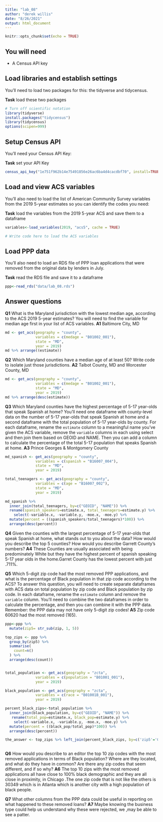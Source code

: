 ```yaml
---
title: "lab_08"
author: "derek willis"
date: "8/26/2021"
output: html_document
---
```


```r
knitr::opts_chunk$set(echo = TRUE)
```

## You will need

* A Census API key

## Load libraries and establish settings

You'll need to load two packages for this: the tidyverse and tidycensus.

**Task** load these two packages

```r
# Turn off scientific notation
library(tidyverse)
install.packages("tidycensus")
library(tidycensus)
options(scipen=999)
```

## Setup Census API

You'll need your Census API Key:

**Task** set your API Key

```r
census_api_key("1e751f962b14e75491856e26ac6ba4d4cacdbf70", install=TRUE)

```

## Load and view ACS variables

You'll also need to load the list of American Community Survey variables from the 2019 5-year estimates so you can identify the codes you need:

**Task** load the variables from the 2019 5-year ACS and save them to a dataframe

```r

variables<-load_variables(2019, "acs5", cache = TRUE)

# Write code here to load the ACS variables
```

## Load PPP data

You'll also need to load an RDS file of PPP loan applications that were removed from the original data by lenders in July.

**Task** read the RDS file and save it to a dataframe

```r
ppp<-read_rds("data/lab_08.rds")
```

## Answer questions

**Q1** What is the Maryland jurisdiction with the lowest median age, according to the ACS 2019 5-year estimates? You will need to find the variable for median age first in your list of ACS variables.
**A1**
Baltimore City, MD
```r

md <- get_acs(geography = "county",
              variables = c(medage = "B01002_001"),
              state = "MD",
              year = 2019)
md %>% arrange((estimate))
```

**Q2** Which Maryland counties have a median age of at least 50? Write code to isolate just those jurisdictions.
**A2**
Talbot County, MD and Worcester County, MD
```r
md <- get_acs(geography = "county",
              variables = c(medage = "B01002_001"),
              state = "MD",
              year = 2019)
md %>% arrange(desc(estimate))
```

**Q3** Which Maryland counties have the highest percentage of 5-17 year-olds that speak Spanish at home? You'll need one dataframe with county-level data on the number of 5-17 year-olds that speak Spanish at home and a second dataframe with the total population of 5-17 year-olds by county. For each dataframe, rename the `estimate` column to a meaningful name you've given the ACS variable, remove the `variable` columns in each using select and then join them based on GEOID and NAME. Then you can add a column to calculate the percentage of the total 5-17 population that speaks Spanish at home.
**A3**
Prince Georges & Montgomery County
```r
md_spanish <- get_acs(geography = "county",
              variables = c(spanish = "B16007_004"),
              state = "MD",
              year = 2019)

total_teenagers <- get_acs(geography = "county",
              variables = c(age = "B16007_002"),
              state = "MD",
              year = 2019)

md_spanish %>%
  inner_join(total_teenagers, by=c("GEOID", "NAME")) %>%
  rename(spanish_speakers=estimate.x, total_teenagers=estimate.y) %>% 
    select(-variable.x, -variable.y, -moe.x, -moe.y) %>% 
  mutate(percent = ((spanish_speakers/total_teenagers)*100)) %>%
  arrange(desc(percent))
```

**Q4** Given the counties with the largest percentage of 5-17 year-olds that speak Spanish at home, what stands out to you about the data? How would you describe the top 5 counties? How would you describe Garrett County's numbers?
**A4**
These Counties are usually associated with being predominately White but they have the highest percent of spanish speaking 5-17 year olds in the home.Garret County has the lowest percent with just .711%. 

**Q5** Which 5-digit zip code had the most removed PPP applications, and what is the percentage of Black population in that zip code according to the ACS? To answer this question, you will need to create separate dataframes with ACS data on total population by zip code and Black population by zip code. In each dataframe, rename the `estimate` column and remove the `variable` column. You'll need to combine the two dataframes in order to calculate the percentage, and then you can combine it with the PPP data. Remember: the PPP data may not have only 5-digit zip codes!
**A5**
Zip code 60620 had the most removed (165). 
```r
ppp<-ppp %>% 
  mutate(zip5= str_sub(zip, 1, 5))

top_zips <- ppp %>% 
  group_by(zip5) %>% 
  summarise(
    count=n()
  ) %>% 
  arrange(desc(count))


total_population <- get_acs(geography = "zcta",
              variables = c(population = "B01001_001"),
              year = 2019)

black_population <- get_acs(geography = "zcta",
              variables = c(race = "B01001B_001"),
              year = 2019)

percent_black_zips<-total_population %>%
  inner_join(black_population, by=c("GEOID", "NAME")) %>%
   rename(total_pop=estimate.x, black_pop=estimate.y) %>% 
    select(-variable.x, -variable.y, -moe.x, -moe.y) %>% 
  mutate(percent = ((black_pop/total_pop)*100)) %>%
  arrange(desc(percent))

the_answer <- top_zips %>% left_join(percent_black_zips, by=c('zip5'='GEOID'))
  
```

**Q6** How would you describe to an editor the top 10 zip codes with the most removed applications in terms of Black population? Where are they located, and what do they have in common? Are there any zip codes that seem different, and if so why?
**A6**
The top 10 zips with the most removed applications all have close to 100% black demographic and they are all close in proximity, in Chicago .The one zip code that is not like the others is 30349 which is in Atlanta which is another city with a high population of black people. 
 
**Q7** What other columns from the PPP data could be useful in reporting on what happened to these removed loans?
**A7**
Maybe knowing the business type could help us understand why these were rejected, we ,may be able to see a patter. 